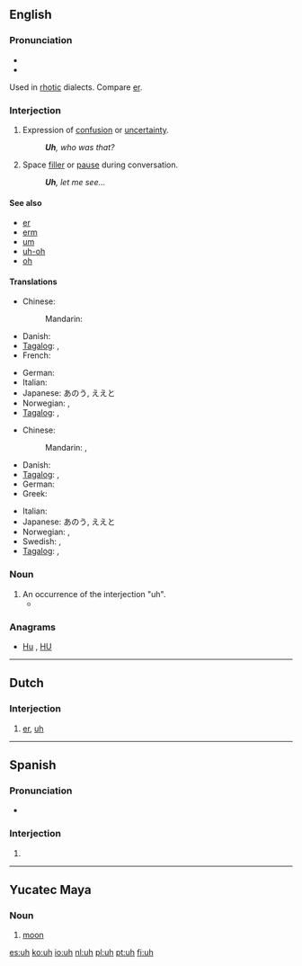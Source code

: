 {{also|ùh|ūh}}
==English==

===Pronunciation===
* {{audio|en-us-uh.ogg|Audio (US)}}
* {{IPA|/ʌː/}}
Used in [[rhotic]] dialects. Compare [[er]].

===Interjection===
{{en-interj}}

# {{US}} Expression of [[confusion]] or [[uncertainty]].
#: '''''Uh''', who was that?''
# {{US}} Space [[filler]] or [[pause]] during conversation.
#: '''''Uh''', let me see...''
<!-- # Used with [[vibrator]] in your [[voice]] ?? -->

====See also====
* [[er]]
* [[erm]]
* [[um]]
* [[uh-oh]]
* [[oh]]

====Translations====
{{rfc-tsort|duplicate language: Tagalog}}
{{trans-top|expression of confusion or uncertainty}}
* Chinese:
*: Mandarin: {{t|zh|呃|tr=è, e|sc=Hani}}
* Danish: {{t-|da|øh}}
* [[Tagalog]]: {{t|tl|ah}},  {{t|tl|eh}}
* French: {{t|fr|euh}}
{{trans-mid}}
* German: {{t+|de|äh}}
* Italian: {{t-|it|uh}}
* Japanese: あのう, ええと
* Norwegian: {{t-|no|eh}}, {{t-|no|øh}}
* [[Tagalog]]: {{t-|tl|ah|xs=Tagalog}},  {{t-|tl|eh|xs=Tagalog}}
{{trans-bottom}}

{{rfc-tsort|duplicate language: Tagalog}}
{{trans-top|space filler or pause during conversation}}
* Chinese:
*: Mandarin: {{t|zh|那個|sc=Hani}}, {{t|zh|那个|tr=nàge, nèige |sc=Hani}}
* Danish: {{t-|da|øh}}
* [[Tagalog]]: {{t|tl|ah}},  {{t|tl|eh}}
* German: {{t+|de|äh}}
* Greek: {{t+|el|ε|tr=e}}
{{trans-mid}}
* Italian: {{t-|it|uh}}
* Japanese: あのう, ええと
* Norwegian: {{t-|no|eh}}, {{t-|no|øh}}
* Swedish: {{t-|sv|eh}}, {{t-|sv|öh}}
* [[Tagalog]]: {{t-|tl|ah|xs=Tagalog}},  {{t-|tl|eh|xs=Tagalog}}
{{trans-bottom}}

===Noun===
{{en-noun}}

# An occurrence of the interjection "uh".
#* {{quote-news|year=2007|date=August 24|author=William Grimes|title=Uh, Lead My Rips: No More Bloopers|work=New York Times|url=http://www.nytimes.com/2007/08/24/books/24book.html
|passage=Although Shakespeare refers to “hums and ha’s,” sifting through etiquette manuals and public-speaking guides turns up scant evidence of a prohibition against ums, ers and '''uhs''', which are profuse in the first recording of Thomas Edison ’s voice, in 1888. Mr. Erard, rather ingeniously, traces the prohibition on um and other speech flaws to the advent of radio in the early 1920s. }}

===Anagrams===
* [[Hu#English|Hu]] , [[HU#English|HU]]

----

==Dutch==

===Interjection===
{{infl|nl|interjection}}

# [[er]], [[#English|uh]]

----

==Spanish==

===Pronunciation===
* {{IPA|/u/|/uː/|lang=es}}

===Interjection===
{{infl|es|interjection}}

# {{non-gloss definition|Used to express [[disappointment]] or [[disdain]].}}

----

==Yucatec Maya==

===Noun===
{{yua-noun|?}}

# {{astronomy|lang=yua}} [[moon]]

[[es:uh]]
[[ko:uh]]
[[io:uh]]
[[nl:uh]]
[[pl:uh]]
[[pt:uh]]
[[fi:uh]]